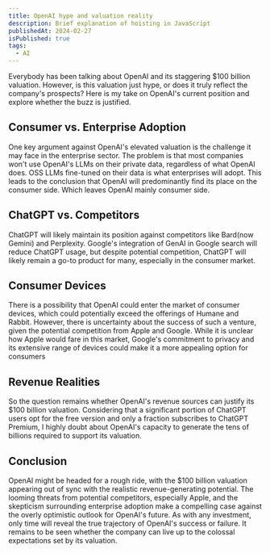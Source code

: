 ```yaml
---
title: OpenAI hype and valuation reality
description: Brief explanation of hoisting in JavaScript
publishedAt: 2024-02-27
isPublished: true
tags:
  - AI
---
```


Everybody has been talking about OpenAI and its staggering $100 billion valuation. However, is this valuation just hype, or does it truly reflect the company's prospects? Here is my take on OpenAI's current position and explore whether the buzz is justified.

## Consumer vs. Enterprise Adoption
One key argument against OpenAI's elevated valuation is the challenge it may face in the enterprise sector. The problem is that most companies won't use OpenAI's LLMs on their private data, regardless of what OpenAI does. OSS LLMs fine-tuned on their data is what enterprises will adopt. This leads to the conclusion that OpenAI will predominantly find its place on the consumer side. Which leaves OpenAI mainly consumer side.

## ChatGPT vs. Competitors
ChatGPT will likely maintain its position against competitors like Bard(now Gemini) and Perplexity. Google's integration of GenAI in Google search will reduce ChatGPT usage, but despite potential competition, ChatGPT will likely remain a go-to product for many, especially in the consumer market.

## Consumer Devices
There is a possibility that OpenAI could enter the market of consumer devices, which could potentially exceed the offerings of Humane and Rabbit. However, there is uncertainty about the success of such a venture, given the potential competition from Apple and Google. While it is unclear how Apple would fare in this market, Google's commitment to privacy and its extensive range of devices could make it a more appealing option for consumers

## Revenue Realities
So the question remains whether OpenAI's revenue sources can justify its $100 billion valuation. Considering that a significant portion of ChatGPT users opt for the free version and only a fraction subscribes to ChatGPT Premium, I highly doubt about OpenAI's capacity to generate the tens of billions required to support its valuation.

## Conclusion
OpenAI might be headed for a rough ride, with the $100 billion valuation appearing out of sync with the realistic revenue-generating potential. The looming threats from potential competitors, especially Apple, and the skepticism surrounding enterprise adoption make a compelling case against the overly optimistic outlook for OpenAI's future. As with any investment, only time will reveal the true trajectory of OpenAI's success or failure. It remains to be seen whether the company can live up to the colossal expectations set by its valuation.